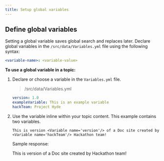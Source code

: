 ```yaml
---
title: Setup global variables
---
```


## Define global variables

Setting a global variable saves global search and replaces later. Declare global variables in the `/src/data/Variables.yml` file using the following syntax:

```yaml
<variable-name>: <variable-value>
```

**To use a global variable in a topic:**

1. Declare or choose a variable in the `Variables.yml` file.

   > /src/data/Variables.yml

   ```yaml
   version: 1.0
   exampleVariable: This is an example variable
   hackTeam: Project Hyde
   ```

1. Use the variable inline within your topic content. This example contains two variables.

   ```
   This is version <Variable name='version'/> of a Doc site created by <Variable name='hackTeam'/> Hackathon team!
   ```

   Sample response:

   This is version <Variable name='version'/> of a Doc site created by <Variable name='hackTeam'/> Hackathon team!

<!-- link definitions -->

